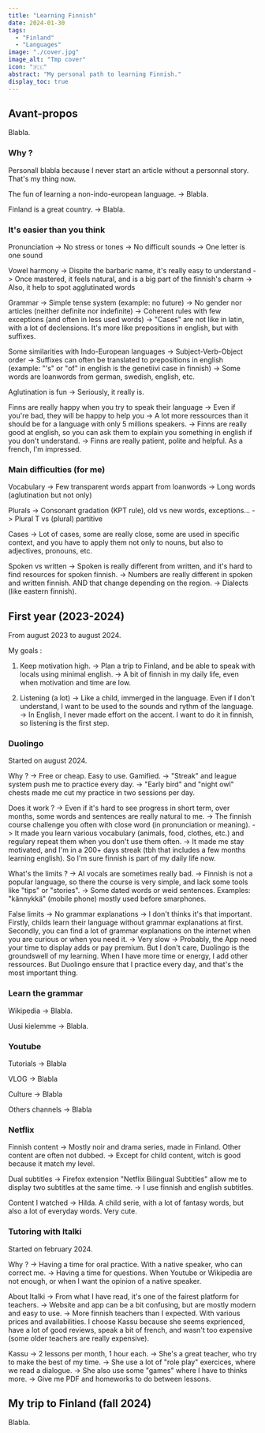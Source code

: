 ```yaml
---
title: "Learning Finnish"
date: 2024-01-30
tags: 
  - "Finland"
  - "Languages"
image: "./cover.jpg"
image_alt: "Tmp cover"
icon: "🇫🇮"
abstract: "My personal path to learning Finnish."
display_toc: true
---
```


## Avant-propos

Blabla.

### Why ?

Personall blabla because I never start an article without a personnal story. That's my thing now.

The fun of learning a non-indo-european language.
-> Blabla.

Finland is a great country.
-> Blabla.

### It's easier than you think

Pronunciation
-> No stress or tones
-> No difficult sounds
-> One letter is one sound

Vowel harmony
-> Dispite the barbaric name, it's really easy to understand
-> Once mastered, it feels natural, and is a big part of the finnish's charm
-> Also, it help to spot agglutinated words

Grammar
-> Simple tense system (example: no future)
-> No gender nor articles (neither definite nor indefinite)
-> Coherent rules with few exceptions (and often in less used words)
-> "Cases" are not like in latin, with a lot of declensions. It's more like prepositions in english, but with suffixes.

Some similarities with Indo-European languages
-> Subject-Verb-Object order
-> Suffixes can often be translated to prepositions in english (example: "'s" or "of" in english is the genetiivi case in finnish)
-> Some words are loanwords from german, swedish, english, etc.

Aglutination is fun 
-> Seriously, it really is.

Finns are really happy when you try to speak their language
-> Even if you're bad, they will be happy to help you
-> A lot more ressources than it should be for a language with only 5 millions speakers.
-> Finns are really good at english, so you can ask them to explain you something in english if you don't understand.
-> Finns are really patient, polite and helpful. As a french, I'm impressed.

### Main difficulties (for me)

Vocabulary
-> Few transparent words appart from loanwords
-> Long words (aglutination but not only)

Plurals
-> Consonant gradation (KPT rule), old vs new words, exceptions...
-> Plural T vs (plural) partitive

Cases
-> Lot of cases, some are really close, some are used in specific context, and you have to apply them not only to nouns, but also to adjectives, pronouns, etc.

Spoken vs written
-> Spoken is really different from written, and it's hard to find resources for spoken finnish.
-> Numbers are really different in spoken and written finnish. AND that change depending on the region.
-> Dialects (like eastern finnish).

## First year (2023-2024)

From august 2023 to august 2024.

My goals :

1. Keep motivation high.
-> Plan a trip to Finland, and be able to speak with locals using minimal english.
-> A bit of finnish in my daily life, even when motivation and time are low.

2. Listening (a lot)
-> Like a child, immerged in the language. Even if I don't understand, I want to be used to the sounds and rythm of the language.
-> In English, I never made effort on the accent. I want to do it in finnish, so listening is the first step. 

### Duolingo

Started on august 2024.

Why ?
-> Free or cheap. Easy to use. Gamified.
-> "Streak" and league system push me to practice every day.
-> "Early bird" and "night owl" chests made me cut my practice in two sessions per day.

Does it work ?
-> Even if it's hard to see progress in short term, over months, some words and sentences are really natural to me.
-> The finnish course challenge you often with close word (in pronunciation or meaning).
-> It made you learn various vocabulary (animals, food, clothes, etc.) and regulary repeat them when you don't use them often.
-> It made me stay motivated, and I'm in a 200+ days streak (tbh that includes a few months learning english). So I'm sure finnish is part of my daily life now.

What's the limits ?
-> AI vocals are sometimes really bad.
-> Finnish is not a popular language, so there the course is very simple, and lack some tools like "tips" or "stories".
-> Some dated words or weid sentences. Examples: "kännykkä" (mobile phone) mostly used before smarphones.

False limits
-> No grammar explanations -> I don't thinks it's that important. Firstly, childs learn their language without grammar explanations at first. Secondly, you can find a lot of grammar explanations on the internet when you are curious or when you need it.
-> Very slow -> Probably, the App need your time to display adds or pay premium. But I don't care, Duolingo is the groundswell of my learning. When I have more time or energy, I add other ressources. But Duolingo ensure that I practice every day, and that's the most important thing.

### Learn the grammar 

Wikipedia
-> Blabla.

Uusi kielemme
-> Blabla.

### Youtube

Tutorials
-> Blabla

VLOG
-> Blabla

Culture
-> Blabla

Others channels
-> Blabla

### Netflix

Finnish content
-> Mostly noir and drama series, made in Finland. Other content are often not dubbed.
-> Except for child content, witch is good because it match my level.

Dual subtitles
-> Firefox extension "Netflix Bilingual Subtitles" allow me to display two subtitles at the same time.
-> I use finnish and english subtitles.

Content I watched
-> Hilda. A child serie, with a lot of fantasy words, but also a lot of everyday words. Very cute.

### Tutoring with Italki

Started on february 2024.

Why ?
-> Having a time for oral practice. With a native speaker, who can correct me.
-> Having a time for questions. When Youtube or Wikipedia are not enough, or when I want the opinion of a native speaker.

About Italki
-> From what I have read, it's one of the fairest platform for teachers. 
-> Website and app can be a bit confusing, but are mostly modern and easy to use.
-> More finnish teachers than I expected. With various prices and availabilities. I choose Kassu because she seems exprienced, have a lot of good reviews, speak a bit of french, and wasn't too expensive (some older teachers are really expensive).

Kassu
-> 2 lessons per month, 1 hour each.
-> She's a great teacher, who try to make the best of my time.
-> She use a lot of "role play" exercices, where we read a dialogue.
-> She also use some "games" where I have to thinks more.
-> Give me PDF and homeworks to do between lessons.


## My trip to Finland (fall 2024)

Blabla.

